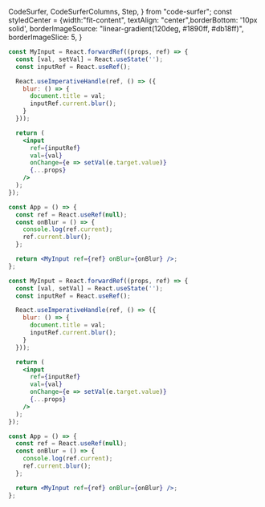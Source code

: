   CodeSurfer,
  CodeSurferColumns,
  Step,
} from "code-surfer";
const styledCenter = {width:"fit-content", textAlign: "center",borderBottom: '10px solid',
borderImageSource: "linear-gradient(120deg, #1890ff, #db18ff)",
  borderImageSlice: 5,
}


<CodeSurfer  themes={[nightOwl]}>

```jsx title="useImperativeHandle" subtitle="customizes the instance value"
const MyInput = React.forwardRef((props, ref) => {
  const [val, setVal] = React.useState('');
  const inputRef = React.useRef();

  React.useImperativeHandle(ref, () => ({
    blur: () => {
      document.title = val;
      inputRef.current.blur();
    }
  }));

  return (
    <input
      ref={inputRef}
      val={val}
      onChange={e => setVal(e.target.value)}
      {...props}
    />
  );
});

const App = () => {
  const ref = React.useRef(null);
  const onBlur = () => {
    console.log(ref.current);
    ref.current.blur();
  };

  return <MyInput ref={ref} onBlur={onBlur} />;
};

```

```jsx 5:10 title="useImperativeHandle" subtitle="replace native functions"
const MyInput = React.forwardRef((props, ref) => {
  const [val, setVal] = React.useState('');
  const inputRef = React.useRef();

  React.useImperativeHandle(ref, () => ({
    blur: () => {
      document.title = val;
      inputRef.current.blur();
    }
  }));

  return (
    <input
      ref={inputRef}
      val={val}
      onChange={e => setVal(e.target.value)}
      {...props}
    />
  );
});

const App = () => {
  const ref = React.useRef(null);
  const onBlur = () => {
    console.log(ref.current);
    ref.current.blur();
  };

  return <MyInput ref={ref} onBlur={onBlur} />;
};

```


</CodeSurfer>
